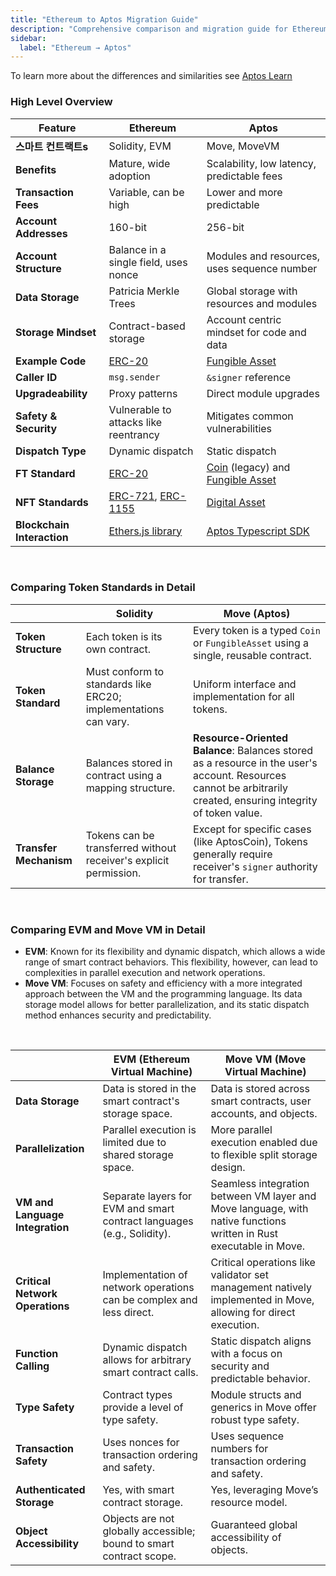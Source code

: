 ```yaml
---
title: "Ethereum to Aptos Migration Guide"
description: "Comprehensive comparison and migration guide for Ethereum developers transitioning to Aptos blockchain development"
sidebar:
  label: "Ethereum → Aptos"
---
```


To learn more about the differences and similarities see [Aptos Learn](https://learn.aptoslabs.com/en/tutorials/ethereum-to-aptos-guide/cheat-sheet?workshop=eth-to-aptos)

### High Level Overview

| Feature                    | Ethereum                                                                                                                       | Aptos                                                                                                                                 |
| -------------------------- | ------------------------------------------------------------------------------------------------------------------------------ | ------------------------------------------------------------------------------------------------------------------------------------- |
| **스마트 컨트랙트s**        | Solidity, EVM                                                                                                                  | Move, MoveVM                                                                                                                          |
| **Benefits**               | Mature, wide adoption                                                                                                          | Scalability, low latency, predictable fees                                                                                            |
| **Transaction Fees**       | Variable, can be high                                                                                                          | Lower and more predictable                                                                                                            |
| **Account Addresses**      | 160-bit                                                                                                                        | 256-bit                                                                                                                               |
| **Account Structure**      | Balance in a single field, uses nonce                                                                                          | Modules and resources, uses sequence number                                                                                           |
| **Data Storage**           | Patricia Merkle Trees                                                                                                          | Global storage with resources and modules                                                                                             |
| **Storage Mindset**        | Contract-based storage                                                                                                         | Account centric mindset for code and data                                                                                             |
| **Example Code**           | [ERC-20](https://github.com/OpenZeppelin/openzeppelin-contracts/tree/master/contracts/token/ERC20)                             | [Fungible Asset](https://github.com/aptos-labs/aptos-core/blob/main/aptos-move/framework/aptos-framework/sources/fungible_asset.move) |
| **Caller ID**              | `msg.sender`                                                                                                                   | `&signer` reference                                                                                                                   |
| **Upgradeability**         | Proxy patterns                                                                                                                 | Direct module upgrades                                                                                                                |
| **Safety & Security**  | Vulnerable to attacks like reentrancy                                                                                          | Mitigates common vulnerabilities                                                                                                      |
| **Dispatch Type**          | Dynamic dispatch                                                                                                               | Static dispatch                                                                                                                       |
| **FT Standard**            | [ERC-20](https://docs.openzeppelin.com/contracts/4.x/erc20)                                                                    | [Coin](/build/smart-contracts/aptos-coin) (legacy) and [Fungible Asset](/build/smart-contracts/fungible-asset)                        |
| **NFT Standards**          | [ERC-721](https://docs.openzeppelin.com/contracts/4.x/erc721), [ERC-1155](https://docs.openzeppelin.com/contracts/4.x/erc1155) | [Digital Asset](/build/smart-contracts/digital-asset)                                                                                 |
| **Blockchain Interaction** | [Ethers.js library](https://docs.ethers.org/v6/)                                                                               | [Aptos Typescript SDK](/build/sdks/ts-sdk)                                                                                            |

<br />

### Comparing Token Standards in Detail

|                        | Solidity                                                               | Move (Aptos)                                                                                                                                                         |
| ---------------------- | ---------------------------------------------------------------------- | -------------------------------------------------------------------------------------------------------------------------------------------------------------------- |
| **Token Structure**    | Each token is its own contract.                                        | Every token is a typed `Coin` or `FungibleAsset` using a single, reusable contract.                                                                                  |
| **Token Standard**     | Must conform to standards like ERC20; implementations can vary.        | Uniform interface and implementation for all tokens.                                                                                                                 |
| **Balance Storage**    | Balances stored in contract using a mapping structure.                 | **Resource-Oriented Balance**: Balances stored as a resource in the user's account. Resources cannot be arbitrarily created, ensuring integrity of token value. |
| **Transfer Mechanism** | Tokens can be transferred without receiver's explicit permission. | Except for specific cases (like AptosCoin), Tokens generally require receiver's `signer` authority for transfer.                                                |

<br />

### Comparing EVM and Move VM in Detail

- **EVM**: Known for its flexibility and dynamic dispatch, which allows a wide range of smart contract behaviors. This flexibility, however, can lead to complexities in parallel execution and network operations.
- **Move VM**: Focuses on safety and efficiency with a more integrated approach between the VM and the programming language. Its data storage model allows for better parallelization, and its static dispatch method enhances security and predictability.

<br />

|                                 | EVM (Ethereum Virtual Machine)                                         | Move VM (Move Virtual Machine)                                                                                     |
| ------------------------------- | ---------------------------------------------------------------------- | ------------------------------------------------------------------------------------------------------------------ |
| **Data Storage**                | Data is stored in the smart contract's storage space.             | Data is stored across smart contracts, user accounts, and objects.                                                 |
| **Parallelization**             | Parallel execution is limited due to shared storage space.             | More parallel execution enabled due to flexible split storage design.                                              |
| **VM and Language Integration** | Separate layers for EVM and smart contract languages (e.g., Solidity). | Seamless integration between VM layer and Move language, with native functions written in Rust executable in Move. |
| **Critical Network Operations** | Implementation of network operations can be complex and less direct.   | Critical operations like validator set management natively implemented in Move, allowing for direct execution.     |
| **Function Calling**            | Dynamic dispatch allows for arbitrary smart contract calls.            | Static dispatch aligns with a focus on security and predictable behavior.                                          |
| **Type Safety**                 | Contract types provide a level of type safety.                         | Module structs and generics in Move offer robust type safety.                                                      |
| **Transaction Safety**          | Uses nonces for transaction ordering and safety.                       | Uses sequence numbers for transaction ordering and safety.                                                         |
| **Authenticated Storage**       | Yes, with smart contract storage.                                      | Yes, leveraging Move’s resource model.                                                                             |
| **Object Accessibility**        | Objects are not globally accessible; bound to smart contract scope.    | Guaranteed global accessibility of objects.                                                                        |
